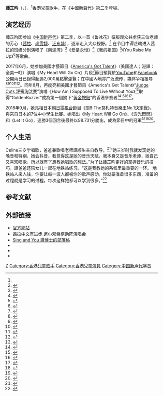{{多個問題|
{{copyedit|time=2017-09-14T15:30:01+00:00}}
{{prose|time=2017-09-14T15:30:01+00:00}}
{{overly detailed|time=2016-05-25T12:44:14+00:00}}
}}
{{藝人
| 姓名 = 譚芷昀
| 類型 = 歌手
| 圖片 = 
| 圖片尺寸 = 
| 圖片簡介 = 
| 本名 = 譚芷昀
| 羅馬拼音 = Tam Tsz Kwan
| 英文名 = Celine Tam
| 其他藝名 = 
| 國籍 = {{CNHK}}
| 出生日期 = {{birth date and age|2007|11|22}}
| 出生地點 = {{HKG}}
| 職業 = 學生、童星、小歌手
| 語言 = [[粵語|粵語]]、[[英語|英語]]、[[國語|國語]]
| 教育程度 = Y9 [[中学|中学]]
| 母校 = 英基國際學校
| 父母 = 父：[[譚順生|譚順生]]<br>母：[[謝旻珊|謝旻珊]]
| 親屬 = 妹妹：譚家欣
| 音樂類型 = 唱歌
| 演奏樂器 = [[鋼琴|鋼琴]]、[[結他|結他]]
| 出道地點 = {{HKG}}
| 出道日期 = {{start date and age|2016|5|22}}
| 出道作 = 《Christmas medley》<ref>{{cite web|url=https://www.youtube.com/watch?v=Cl7LjnJ1wV4|title=Celine Tam - Christmas Medley|first=|last=Celine Tam Official Fan Club|date=2016-11-27|publisher=|via=YouTube}}</ref>
| 代表作 = {{Ubl|《You Raise Me Up<ref>{{cite 《My Heart Will Go On》web|url=https://www.youtube.com/watch?v=nhKAUoF8fqQ|title=So Popular Song Covered by Celine Tam 譚芷昀 You Raise Me Up|first=|last=Karaoketutor SteveTam|date=2014-07-06|publisher=|via=YouTube}}</ref>》|《My Heart Will Go On<ref>{{Cite web |url=http://bka.mpweekly.com/focus/local/%E8%AD%9A%E8%8A%B7%E6%98%80-my-heart-will-go-on-%E9%A6%99%E6%B8%AF |title=【唱出國際】9歲香港小女孩 唱《My Heart Will Go On》一鳴驚人 |accessdate=2017-06-21 |archive-date=2017-06-21 |archive-url=https://web.archive.org/web/20170621031631/http://bka.mpweekly.com/focus/local/%E8%AD%9A%E8%8A%B7%E6%98%80-my-heart-will-go-on-%E9%A6%99%E6%B8%AF |dead-url=no }}</ref>》|《愛是永恆<ref>{{cite web|url=https://www.youtube.com/watch?v=zXxQMew0nPg|title=爱是永恒 COVERED by 譚芷昀 Celine Tam|first=|last=Karaoketutor SteveTam|date=2014-08-07|publisher=|via=YouTube}}</ref>》}}
| 著名角色 = 
| 活躍年代 = 2014年至今
| 唱片公司 = GME china
| 經紀公司 = HMV Artiste Management Ltd
| 網站 = [http://www.celinetam.com/]
| 獎項 = 
}}
'''譚芷昀'''（{{lang-en|'''Celine Tam'''}}，{{bd|2007年|11月22日}}），<ref name="7歲小巨肺譚芷昀"/>香港兒童歌手，在《[[中國新聲代|中國新聲代]]》第二季{{里}}登場。

== 演艺经历 ==
譚芷昀因参加《[[中国新声代|中国新声代]]》第二季，以一首《鲁冰花》征服观众并虏获三位老师的芳心（[[茜拉|茜拉]]、[[尚雯婕|尚雯婕]]、[[汪东城|汪东城]]），逐渐走入大众视野。<ref>{{Cite web |url=http://ent.qq.com/a/20140623/068880.htm |title=《中国新声代》导师反串伴舞 茜拉跪迎萝莉 |accessdate=2015-07-08 |archive-date=2015-07-14 |archive-url=https://web.archive.org/web/20150714015550/http://ent.qq.com/a/20140623/068880.htm |dead-url=no }}</ref> 在节目中谭芷昀进入茜拉的班级分别演唱了《南泥湾》<ref>{{Cite web |url=http://v.ifeng.com/ent/others/2014006/01f294aa-a535-4501-901b-fa0887d3590c.shtml |title=中国新声代6岁巨肺萝莉谭芷昀《南泥湾》 |accessdate=2015-07-08 |archive-date=2016-03-04 |archive-url=https://web.archive.org/web/20160304102726/http://v.ifeng.com/ent/others/2014006/01f294aa-a535-4501-901b-fa0887d3590c.shtml |dead-url=no }}</ref>《爱是永恒》<ref>{{Cite web |url=http://v.pps.tv/play_3HIRRE.html |title=中国新声代香港谭芷昀演唱天王张学友的《爱是永恒》 |access-date=2015-07-08 |archive-url=https://web.archive.org/web/20150709122003/http://v.pps.tv/play_3HIRRE.html |archive-date=2015-07-09 |dead-url=yes }}</ref>《我的祖国》<ref>{{Cite web |url=http://video.sina.com.cn/view/247289419.html |title=中国新声代 20140726 谭芷昀《我的祖国》 |access-date=2015-07-08 |archive-url=https://web.archive.org/web/20150709093125/http://video.sina.com.cn/view/247289419.html |archive-date=2015-07-09 |dead-url=yes }}</ref>《You Raise Me Up》<ref>{{Cite web |url=https://www.youtube.com/watch?v=nhKAUoF8fqQ |title=You Raise Me Up - Celine Tam China kids talent 香港“小巨肺" - 譚芷昀 - 中國新聲代 |accessdate=2015-07-03 |archive-date=2015-07-02 |archive-url=https://web.archive.org/web/20150702150106/https://www.youtube.com/watch?v=nhKAUoF8fqQ |dead-url=no }}</ref>等歌曲。

2017年6月，她参加美國才藝節目《[[America's_Got_Talent|America's Got Talent]]》（美國達人；港譯：全美一叮）演唱《My Heart Will Go On》片段<ref name="qq.com">{{Cite web |url=https://v.qq.com/x/cover/rh7bf75wmg097fv/y0517a90v7l.html |title=有“小巨肺”之称的香港九岁小萝莉谭芷昀美国节目演唱 |access-date=2017-06-27 |archive-url=https://web.archive.org/web/20170728195315/https://v.qq.com/x/cover/rh7bf75wmg097fv/y0517a90v7l.html |archive-date=2017-07-28 |dead-url=yes }}</ref>節目預覽於[[YouTube|YouTube]]和[[Facebook|Facebook]]公開兩日已錄得超過2,000萬點擊瀏覽；在中國內地亦广泛流传，媒体争相报导<ref name="67.com">{{Cite web |url=http://news.67.com/hongse/2017/06/22/881769.html |title=“巨肺萝莉”谭芷昀打破纪录 成《美国达人秀》最小中国选手 |accessdate=2017-06-27 |archive-date=2017-06-25 |archive-url=https://web.archive.org/web/20170625022956/http://news.67.com/hongse/2017/06/22/881769.html |dead-url=no }}</ref><ref name="china.com">{{Cite web |url=http://ent.china.com/movie/tv/11015529/20170627/30843549.html |title=《美国达人秀》9岁“巨肺萝莉”谭芷昀震撼全场 |accessdate=2017-06-27 |archive-date=2017-07-28 |archive-url=https://web.archive.org/web/20170728122112/http://ent.china.com/movie/tv/11015529/20170627/30843549.html |dead-url=no }}</ref><ref name="cctv.com">{{Cite web |url=http://ent.cctv.com/2017/06/22/ARTIwWcQdb1wfWH4I0aZyTOt170622.shtml |title=9岁谭芷昀成《美国达人秀》晋级史上最小中国选手 |accessdate=2017-06-27 |archive-date=2017-07-28 |archive-url=https://web.archive.org/web/20170728132756/http://ent.cctv.com/2017/06/22/ARTIwWcQdb1wfWH4I0aZyTOt170622.shtml |dead-url=no }}</ref><ref name="67.com1">{{Cite web |url=http://news.67.com/hongse/2017/06/27/882273.html |title=《美国达人秀》9岁萝莉震撼全场 获评委起立鼓掌晋级复赛 |accessdate=2017-06-27 |archive-date=2017-07-28 |archive-url=https://web.archive.org/web/20170728120314/http://news.67.com/hongse/2017/06/27/882273.html |dead-url=no }}</ref><ref name="chinadaily.com.cn">{{Cite web |url=http://ent.chinadaily.com.cn/2017-06/22/content_29844201.htm |title=谭芷昀《美国达人秀》成最小中国选手 |accessdate=2017-06-27 |archive-date=2017-07-28 |archive-url=https://web.archive.org/web/20170728125902/http://ent.chinadaily.com.cn/2017-06/22/content_29844201.htm |dead-url=no }}</ref>。同年8月，再度亮相美國才藝節目《America's Got Talent》“[[Judge_Cuts_評審淘汰賽|Judge Cuts 評審淘汰賽]]”演唱《How Am I Supposed To Live Without You》<ref name="youtube.com">{{Cite web |url=https://www.youtube.com/watch?v=T9ZbP7Fkzug |title=Celine Tam: Adorable 9-Year-Old Earns Golden Buzzer From Laverne Cox - America's Got Talent 2017 |accessdate=2017-08-08 |archive-date=2017-08-08 |archive-url=https://web.archive.org/web/20170808041702/https://www.youtube.com/watch?v=T9ZbP7Fkzug |dead-url=no }}</ref>取得“GoldenBuzzer”成為第一個摘下“[[黃金按鈕|黃金按鈕]]”的香港參賽者<ref name="on.cc">{{Cite web |url=http://hk.on.cc/hk/bkn/cnt/entertainment/20170802/bkn-20170802094308341-0802_00862_001.html |title=譚芷昀再戰《全美一叮》金掣直送半準決賽 |accessdate=2017-08-09 |archive-date=2017-08-09 |archive-url=https://web.archive.org/web/20170809091154/http://hk.on.cc/hk/bkn/cnt/entertainment/20170802/bkn-20170802094308341-0802_00862_001.html |dead-url=no }}</ref><ref name="on.cc1">{{Cite web |url=http://hk.on.cc/hk/bkn/cnt/entertainment/20170803/bkn-20170803031951637-0803_00862_001.html |title=東方日報C1：Celine獲《全美一叮》黃金按鈕 |accessdate=2017-08-09 |archive-date=2017-08-09 |archive-url=https://web.archive.org/web/20170809090854/http://hk.on.cc/hk/bkn/cnt/entertainment/20170803/bkn-20170803031951637-0803_00862_001.html |dead-url=no }}</ref><ref name="mingpao.com">{{Cite web |url=https://news.mingpao.com/ins/instantnews/web_tc/article/20170802/s00007/1501640521369 |title=【為港爭光】Celine《全美一叮》晉級 驚訝獲得Golden Buzzer (10:19) |accessdate=2017-08-09 |archive-date=2017-08-09 |archive-url=https://web.archive.org/web/20170809091155/https://news.mingpao.com/ins/instantnews/web_tc/article/20170802/s00007/1501640521369 |dead-url=no }}</ref><ref name="qq.com1">{{Cite web |url=http://ent.qq.com/a/20170804/034061.htm?t=1501996612934 |title=9岁谭芷昀再破纪录 美国达人秀总决赛获黄金按钮 |accessdate=2017-08-09 |archive-date=2017-08-09 |archive-url=https://web.archive.org/web/20170809090758/http://ent.qq.com/a/20170804/034061.htm?t=1501996612934 |dead-url=no }}</ref>。

2018年9月，她亮相日本[[朝日電視台|朝日電視台]]節目《關8 The莫札特音樂王No.1決定戰》，與來自日本的7位中小學生比賽。她唱出《My Heart Will Go On》、《淚光閃閃》和《Let It Go》，連勝3個回合後最終以98.731分勝出，成為節目中的冠軍<ref name="appletw180921">{{Cite news |url=https://tw.appledaily.com/new/realtime/20180921/1434386/ |title=香港10歲「小巨肺」闖「關8」節目　3戰3勝《Let It Go》奪冠 |date=2018-09-21 |work=蘋果日報 (台灣)}}</ref><ref>{{Cite news |url=https://hk.entertainment.appledaily.com/enews/realtime/article/20180921/58709092 |title=連贏三場 Celine妹妹出戰日本歌唱比賽 《Let It Go》摘冠 |date=2018-09-21 |work=蘋果日報 (香港) |accessdate=2018-09-21 |archive-date=2018-09-22 |archive-url=https://web.archive.org/web/20180922024353/https://hk.entertainment.appledaily.com/enews/realtime/article/20180921/58709092 |dead-url=no }}</ref><ref>{{Cite news |url=https://news.mingpao.com/ins/instantnews/web_tc/article/20180921/s00007/1537540321428 |title=過三關奪冠 出戰日本唱歌比賽 Celine妹妹成為歌后 |date=2018-09-21 |work=明報 |accessdate=2018-09-21 |archive-date=2018-09-21 |archive-url=https://web.archive.org/web/20180921225903/https://news.mingpao.com/ins/instantnews/web_tc/article/20180921/s00007/1537540321428 |dead-url=no }}</ref>。

== 个人生活 ==
Celine三岁学唱歌，爸爸兼歌唱老师譚顺生亲自教导，<ref name="7歲小巨肺譚芷昀">{{Cite web |url=http://www.sundaykiss.com/2015/01/12/g-e-m-%E6%8E%A5%E7%8F%AD%E4%BA%BA-7%E6%AD%B2%E5%B0%8F%E5%B7%A8%E8%82%BA%E8%AD%9A%E8%8A%B7%E6%98%80/ |title=G.E.M.接班人 7歲小巨肺譚芷昀 |accessdate=2015-07-03 |archive-date=2015-07-04 |archive-url=https://web.archive.org/web/20150704005849/http://www.sundaykiss.com/2015/01/12/g-e-m-%E6%8E%A5%E7%8F%AD%E4%BA%BA-7%E6%AD%B2%E5%B0%8F%E5%B7%A8%E8%82%BA%E8%AD%9A%E8%8A%B7%E6%98%80/ |dead-url=no }}</ref>“她三岁时我就发现她的嗓音和特别，她会抖音，我觉得这是她的音乐天赋，我本身又是音乐老师，她自己又喜欢唱歌，所以就有了想教她唱歌的想法。”为了让譚芷昀更好的掌握音乐的技巧，譚爸爸还陪女儿一起在地铁站练习。“这是我教她的系统里最重要的一环。 地铁站人来人往，你要让每一波人都被你的歌声感动，你就要准备很多东西，准备的过程就是学习的过程，每次这样她都可以学到很多。”<ref name="小邓紫棋">{{Cite web |url=http://ent.people.com.cn/n/2014/0724/c1012-25338558.html |title=新声代"小邓紫棋"谭芷昀：我不是GEM,我是Celine |accessdate=2015-07-03 |archive-date=2014-11-20 |archive-url=https://web.archive.org/web/20141120074414/http://ent.people.com.cn/n/2014/0724/c1012-25338558.html |dead-url=no }}</ref>

== 参考文献 ==

{{reflist|30em}}

== 外部链接 ==
* [http://www.celinetam.com/ 官方網站]{{Wayback|url=http://www.celinetam.com/ |date=20171025022010 }}
* [http://ent.sina.com.cn/z/y/2014-08-07/10044187806.shtml 茜拉中文有进步 邀小邓紫棋助阵演唱会]{{Wayback|url=http://ent.sina.com.cn/z/y/2014-08-07/10044187806.shtml |date=20150704115943 }}
* [http://blog.udn.com/singandyou/12428779 Sing and You 譚博士的部落格]{{Wayback|url=http://blog.udn.com/singandyou/12428779 |date=20150704071732 }}
* {{Sinaweibo|3564014617}}
* {{Facebook|celine.tam.1122/}}
* {{Instagram|celinetam}}

{{HMV數碼中國}}
[[Category:譚姓|Z]]
[[Category:香港兒童歌手|Category:香港兒童歌手]]
[[Category:香港兒童演員|Category:香港兒童演員]]
[[Category:中国新声代学员|Category:中国新声代学员]]